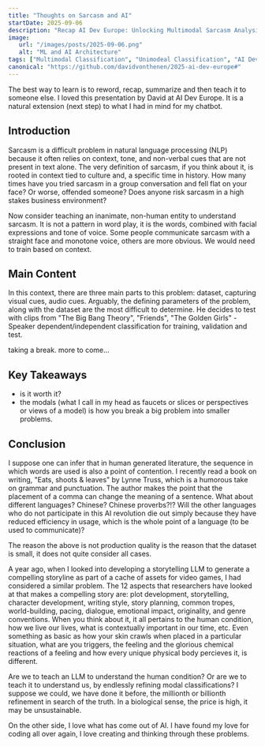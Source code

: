 ```yaml
---
title: "Thoughts on Sarcasm and AI"
startDate: 2025-09-06
description: "Recap AI Dev Europe: Unlocking Multimodal Sarcasm Analysis With NLP and Facial Expressions"
image:
   url: "/images/posts/2025-09-06.png"
   alt: "ML and AI Architecture"
tags: ["Multimodal Classification", "Unimodeal Classification", "AI Dev Europe", "David Von Thenen", "Sarcasm Detection"]
canonical: "https://github.com/davidvonthenen/2025-ai-dev-europe#"
---
```

The best way to learn is to reword, recap, summarize and then teach it to someone else.
I loved this presentation by David at AI Dev Europe.  It is a natural extension (next step) to what I had in mind
for my chatbot.

## Introduction
Sarcasm is a difficult problem in natural language processing (NLP) because it often relies on context, tone, and
non-verbal cues that are not present in text alone.  The very definition of sarcasm, if you think about it, is
rooted in context tied to culture and, a specific time in history.  How many times have you tried sarcasm in a group
conversation and fell flat on your face?  Or worse, offended someone?  Does anyone risk sarcasm in a high stakes
business environment?

Now consider teaching an inanimate, non-human entity to understand sarcasm.
It is not a pattern in word play, it is the words, combined with facial expressions and tone of voice.  Some people
communicate sarcasm with a straight face and monotone voice, others are more obvious.  We would need to train based
on context.

## Main Content
In this context, there are three main parts to this problem: dataset, capturing visual cues, audio cues.  Arguably,
the defining parameters of the problem, along with the dataset are the most difficult to determine.  He decides to
test with clips from "The Big Bang Theory", "Friends", "The Golden Girls" - Speaker dependent/independent
classification for training, validation and test.

taking a break.  more to come...

## Key Takeaways
- is it worth it?
- the modals (what I call in my head as faucets or slices or perspectives or views of a model) is how you break a
big problem into smaller problems.

## Conclusion
I suppose one can infer that in human generated literature, the sequence in which words are used is also a point of
contention.  I recently read a book on writing, "Eats, shoots & leaves" by Lynne Truss, which is a humorous take on
grammar and punctuation.  The author makes the point that the placement of a comma can change the meaning of a sentence.
What about different languages?  Chinese?  Chinese proverbs?!?   Will the other languages who do not participate in
this AI revolution die out simply because they have reduced efficiency in usage, which is the whole point of a
language (to be used to communicate)?

The reason the above is not production quality is the reason that the dataset is small, it does not quite consider
all cases.

A year ago, when I looked into developing a storytelling LLM to generate a compelling storyline as part of a cache
of assets for video games, I had considered a similar problem.  The 12 aspects that researchers have looked at that
makes a compelling story are: plot development, storytelling, character development, writing style, story planning,
common tropes, world-building, pacing, dialogue, emotional impact, originality, and genre conventions. When you
think about it, it all pertains to the human condition, how we live our lives, what is contextually important in our
time, etc.  Even something as basic as how your skin crawls when placed in a particular situation, what are you
triggers, the feeling and the glorious chemical reactions of a feeling and how every unique physical body percieves
it, is different.

Are we to teach an LLM to understand the human condition?  Or are we to teach it to understand us, by endlessly
refining modal classifications?  I suppose we could, we have done it before, the millionth or billionth refinement
in search of the truth.  In a biological sense, the price is high, it may be unsustainable.

On the other side, I love what has come out of AI.  I have found my love for coding all over again, I love creating
and thinking through these problems.

